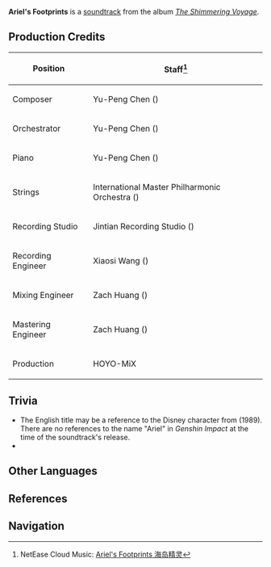 {{Soundtrack Infobox
|title          =
|image          = The Shimmering Voyage.jpg
|album          = The Shimmering Voyage
|disc           = 1
|number         = 07
|featured       =
|featured2      =
|featured3      =
|featured_disc  =
|featured_disc2 =
|featured_disc3 =
|youtube_id     = cdC8wPt_SPw
|youtube_time   = 837
|spotify_id     = 2quKeecdt6vsga0aZzOKc3
|played_in      = Golden Apple Archipelago
|during         = [[Golden Apple Archipelago]] (Day)
|domain         =
|previous       = Sunshine Beach
|next           = Melody of Jellyfish
}}
'''Ariel's Footprints''' is a [[soundtrack]] from the album ''[[The Shimmering Voyage]]''.

==Production Credits==
{| class="wikitable" style="text-align:left; height:0.5em"
! Position
! Staff<ref>NetEase Cloud Music: [https://music.163.com/#/song?id=1861402593 Ariel's Footprints 海岛精灵]</ref>
|-
! Composer
| Yu-Peng Chen ({{Lang|zh=陈致逸|mini=1}})
|-
! Orchestrator
| Yu-Peng Chen ({{Lang|zh=陈致逸|mini=1}})
|-
! Piano
| Yu-Peng Chen ({{Lang|zh=陈致逸|mini=1}})
|-
! Strings
| International Master Philharmonic Orchestra ({{Lang|zh=国际首席爱乐乐团|mini=1}})
|-
! Recording Studio
| Jintian Recording Studio ({{Lang|zh=金田录音棚|mini=1}})
|-
! Recording Engineer
| Xiaosi Wang ({{Lang|zh=王小四|mini=1}})
|-
! Mixing Engineer
| Zach Huang ({{Lang|zh=黄巍|mini=1}})
|-
! Mastering Engineer
| Zach Huang ({{Lang|zh=黄巍|mini=1}})
|-
! Production
| HOYO-MiX
|}

==Trivia==
* The English title may be a reference to the Disney character {{w|Ariel_(The_Little_Mermaid)|Ariel}} from ''{{w|The_Little_Mermaid_(1989_film)|The Little Mermaid}}'' (1989). There are no references to the name "Ariel" in ''Genshin Impact'' at the time of the soundtrack's release.
* {{Transclude|Whispering Seabreeze|GAATheme2|section=1}}

==Other Languages==
{{Other Languages|default_hidden = 1
|en      = Ariel's Footprints
|zhs     = 海岛精灵
|zhs_rm  = Hǎidǎo Jīnglíng
|zht     = 海島精靈
|zht_rm  = Hǎidǎo Jīnglíng
|ja      = 島の精霊
|ja_rm   = Shima no Seirei
}}

==References==
{{Reflist}}

==Navigation==
{{Soundtrack Navbox|The Shimmering Voyage}}
